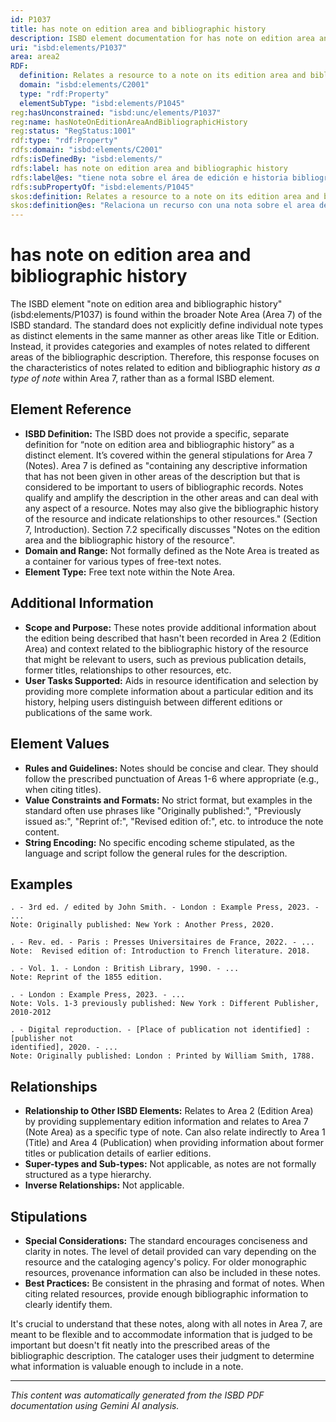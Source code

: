 ```yaml
---
id: P1037
title: has note on edition area and bibliographic history
description: ISBD element documentation for has note on edition area and bibliographic history
uri: "isbd:elements/P1037"
area: area2
RDF:
  definition: Relates a resource to a note on its edition area and bibliographic history.
  domain: "isbd:elements/C2001"
  type: "rdf:Property"
  elementSubType: "isbd:elements/P1045"
reg:hasUnconstrained: "isbd:unc/elements/P1037"
reg:name: hasNoteOnEditionAreaAndBibliographicHistory
reg:status: "RegStatus:1001"
rdf:type: "rdf:Property"
rdfs:domain: "isbd:elements/C2001"
rdfs:isDefinedBy: "isbd:elements/"
rdfs:label: has note on edition area and bibliographic history
rdfs:label@es: "tiene nota sobre el área de edición e historia bibliográfica"
rdfs:subPropertyOf: "isbd:elements/P1045"
skos:definition: Relates a resource to a note on its edition area and bibliographic history.
skos:definition@es: "Relaciona un recurso con una nota sobre el area de edición e historia bibliográfica."
---
```

# has note on edition area and bibliographic history

The ISBD element "note on edition area and bibliographic history" (isbd:elements/P1037) is found within the broader Note Area (Area 7) of the ISBD standard. The standard does not explicitly define individual note types as distinct elements in the same manner as other areas like Title or Edition.  Instead, it provides categories and examples of notes related to different areas of the bibliographic description.  Therefore, this response focuses on the characteristics of notes related to edition and bibliographic history *as a type of note* within Area 7, rather than as a formal ISBD element.


## Element Reference

- **ISBD Definition:** The ISBD does not provide a specific, separate definition for “note on edition area and bibliographic history” as a distinct element. It’s covered within the general stipulations for Area 7 (Notes). Area 7 is defined as "containing any descriptive information that has not been given in other areas of the description but that is considered to be important to users of bibliographic records. Notes qualify and amplify the description in the other areas and can deal with any aspect of a resource. Notes may also give the bibliographic history of the resource and indicate relationships to other resources." (Section 7, Introduction).  Section 7.2 specifically discusses "Notes on the edition area and the bibliographic history of the resource".
- **Domain and Range:** Not formally defined as the Note Area is treated as a container for various types of free-text notes.
- **Element Type:**  Free text note within the Note Area.


## Additional Information

- **Scope and Purpose:** These notes provide additional information about the edition being described that hasn't been recorded in Area 2 (Edition Area) and context related to the bibliographic history of the resource that might be relevant to users, such as previous publication details, former titles, relationships to other resources, etc.
- **User Tasks Supported:**  Aids in resource identification and selection by providing more complete information about a particular edition and its history, helping users distinguish between different editions or publications of the same work.


## Element Values

- **Rules and Guidelines:**  Notes should be concise and clear. They should follow the prescribed punctuation of Areas 1-6 where appropriate (e.g., when citing titles).
- **Value Constraints and Formats:** No strict format, but examples in the standard often use phrases like "Originally published:", "Previously issued as:", "Reprint of:", "Revised edition of:", etc. to introduce the note content.
- **String Encoding:** No specific encoding scheme stipulated, as the language and script follow the general rules for the description.


## Examples

```
. - 3rd ed. / edited by John Smith. - London : Example Press, 2023. - ...
Note: Originally published: New York : Another Press, 2020.
```

```
. - Rev. ed. - Paris : Presses Universitaires de France, 2022. - ...
Note:  Revised edition of: Introduction to French literature. 2018.
```

```
. - Vol. 1. - London : British Library, 1990. - ...
Note: Reprint of the 1855 edition.
```

```
. - London : Example Press, 2023. - ...
Note: Vols. 1-3 previously published: New York : Different Publisher, 2010-2012
```

```
. - Digital reproduction. - [Place of publication not identified] : [publisher not
identified], 2020. - ...
Note: Originally published: London : Printed by William Smith, 1788.
```


## Relationships

- **Relationship to Other ISBD Elements:** Relates to Area 2 (Edition Area) by providing supplementary edition information and relates to Area 7 (Note Area) as a specific type of note. Can also relate indirectly to Area 1 (Title) and Area 4 (Publication) when providing information about former titles or publication details of earlier editions.
- **Super-types and Sub-types:**  Not applicable, as notes are not formally structured as a type hierarchy.
- **Inverse Relationships:** Not applicable.


## Stipulations

- **Special Considerations:**  The standard encourages conciseness and clarity in notes.  The level of detail provided can vary depending on the resource and the cataloging agency's policy.  For older monographic resources, provenance information can also be included in these notes.
- **Best Practices:**  Be consistent in the phrasing and format of notes. When citing related resources, provide enough bibliographic information to clearly identify them.


It's crucial to understand that these notes, along with all notes in Area 7, are meant to be flexible and to accommodate information that is judged to be important but doesn't fit neatly into the prescribed areas of the bibliographic description. The cataloger uses their judgment to determine what information is valuable enough to include in a note.


---

*This content was automatically generated from the ISBD PDF documentation using Gemini AI analysis.*
